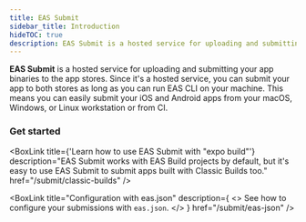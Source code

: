 ```yaml
---
title: EAS Submit
sidebar_title: Introduction
hideTOC: true
description: EAS Submit is a hosted service for uploading and submitting an ap binary to the app stores.
---
```



**EAS Submit** is a hosted service for uploading and submitting your app binaries to the app stores. Since it's a hosted service, you can submit your app to both stores as long as you can run EAS CLI on your machine. This means you can easily submit your iOS and Android apps from your macOS, Windows, or Linux workstation or from CI.

### Get started

<BoxLink
  title="Submitting to the Apple App Store"
  description="Learn how to submit an iOS/iPadOS app to the Apple App Store from any operating system."
  href="/submit/ios"
  Icon={AppleAppStoreIcon}
/>

<BoxLink
  title="Submitting to the Google Play Store"
  description="Learn how to submit an Android app to the Google Play Store."
  href="/submit/android"
  Icon={GoogleAppStoreIcon}
/>

<BoxLink
  title={'Learn how to use EAS Submit with "expo build"'}
  description="EAS Submit works with EAS Build projects by default, but it's easy to use EAS Submit to submit apps built with Classic Builds too."
  href="/submit/classic-builds"
/>

<BoxLink
  title="Configuration with eas.json"
  description={
    <>
      See how to configure your submissions with <CODE>eas.json</CODE>.
    </>
  }
  href="/submit/eas-json"
/>
